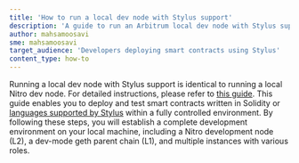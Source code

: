 ```yaml
---
title: 'How to run a local dev node with Stylus support'
description: 'A guide to run an Arbitrum local dev node with Stylus support on your local machine'
author: mahsamoosavi
sme: mahsamoosavi
target_audience: 'Developers deploying smart contracts using Stylus'
content_type: how-to
---
```


Running a local dev node with Stylus support is identical to running a local Nitro dev node. For detailed instructions, please refer to [this guide](https://docs.arbitrum.io/run-arbitrum-node/run-local-dev-node). This guide enables you to deploy and test smart contracts written in Solidity or [languages supported by Stylus](/stylus/stylus-gentle-introduction.md#in-a-nutshell) within a fully controlled environment. By following these steps, you will establish a complete development environment on your local machine, including a Nitro development node (L2), a dev-mode geth parent chain (L1), and multiple instances with various roles.
